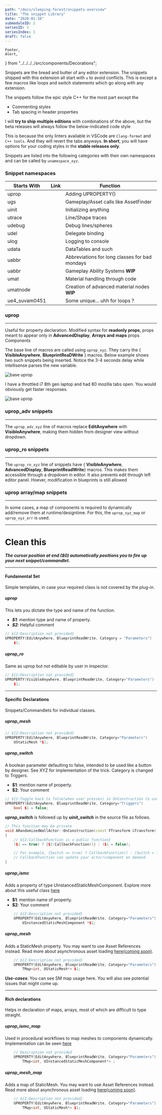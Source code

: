```yaml
---
path: "/docs/sleeping-forest/snippets-overview"
title: "The snippet Library"
date: "2020-01-10"
submoduleID: 2
seriesID: 1
seriesIndex: 1
draft: false
---
```


	Footer,
	Alert,
} from "../../../../src/components/Decorations";

Snippets are the bread and butter of any editor extension. The snippets shipped with this extension all start with `u` to avoid conflicts.
This is except a few macros like loops and switch statements which go along with any extension.

The snippets follow the epic style C++ for the most part except the

- Commenting styles
- Tab spacing in header properties

I will **try to ship multiple editions** with combinations of the above, but the beta releases will always follow the below-indicated code style

This is because the only linters available in VSCode are `Clang-format` and `C++ tools`. And they will revert the tabs anyways.
**In short**, you will have options for your coding styles in the **stable releases only**.

Snippets are listed into the following categories with their own namespaces and can be called by `unamespace_xyz`.

### Snippet namespaces

| Starts With   | Link | Function                                       |
| ------------- | ---- | ---------------------------------------------- |
| uprop         |      | Adding UPROPERTY()                             |
| ugs           |      | Gameplay/Asset calls like AssetFinder          |
| uinit         |      | Initializing anything                          |
| utrace        |      | Line/Shape traces                              |
| udebug        |      | Debug lines/spheres                            |
| udel          |      | Delegate binding                               |
| ulog          |      | Logging to console                             |
| udata         |      | DataTables and such                            |
| uabbr         |      | Abbreviations for long classes for bad mondays |
| uabbr         |      | Gameplay Ability Systems **WIP**               |
| umat          |      | Material handling through code                 |
| umatnode      |      | Creation of advanced material nodes **WIP**    |
| ue4_suvam0451 |      | Some unique... uhh for loops ?                 |

### uprop

---

Useful for property declaration. Modified syntax for **readonly props**,
props meant to appear only in **AdvancedDisplay**, **Arrays and maps** props
Components

The base line of macros are called using `uprop_xyz`.
They carry the { **VisibleAnywhere**, **BlueprintReaDWrite** } macros.
Below example shows two such snippets being inserted. Notice the 3-4 seconds delay while intellisense parses the new variable.

![base uprop](../../../images/DaedalusAPI/snippet-module/perfecttrace.gif)

I have a throttled i7 8th gen laptop and had 80 mozilla tabs open. You would obviously get faster responses.

![base uprop](../../../images/DaedalusAPI/introduction-module/007.gif)

### uprop_adv snippets

---

The `uprop_adv_xyz` line of macros replace **EditAnywhere** with **VisibleAnywhere**,
making them hidden from designer view without dropdown.

### uprop_ro snippets

---

The `uprop_ro_xyz` line of snippets have { **VisibleAnywhere**, **AdvancedDisplay**, **BlueprintReadWrite**}
macros. This makes them accessible through a dropdown in editor. It also prevents edit through left editor panel.
Hoever, modification in blueprints is still allowed

### uprop array/map snippets

---

In some cases, a map of components is required to dynamically add/remove them at runtime/designtime.
For this, the `uprop_xyz_map` or `uprop_xyz_arr` is used.

---

# Clean this

<Alert
	head="Invocation Tradeoff"
	body="If you choose to use Commandlets, missing headers are automatically injected. Snippets are more accessible."
/>

**_The cursor position at end (\$0) automatically positions you to fire up your next snippet/commandlet._**

<Alert
	head="Quick reminder about scope warnings"
	body="BlueprintReadWrite may only be assigned to public field variables. This means these snippets should be called in public field."
/>

---

#### Fundamental Set

Simple templates, in case your required class is not covered by the plug-in.

##### uprop

This lets you dictate the type and name of the function.

- **_\$1_**: mention type and name of property.
- **_\$2_**: Helpful comment

```cpp
// ${2:Description not provided}
UPROPERTY(EditAnywhere, BlueprintReadWrite, Category = "Parameters")
	$1;
```

##### uprop_ro

Same as uprop but not editable by user in inspector.

```cpp
// ${2:Description not provided}
UPROPERTY(VisibleAnywhere, BlueprintReadWrite, Category="Parameters")
	$1;
```

---

#### Specific Declarations

Snippets/Commandlets for individual classes.

##### uprop_mesh

```cpp
// ${2:Description not provided}
UPROPERTY(EditAnywhere, BlueprintReadWrite, Category="Parameters")
	UStaticMesh *$1;
```

##### uprop_switch

A boolean parameter defaulting to false, intended to be used like a button by designer.
See XYZ for implementation of the trick. Category is changed to _Triggers_.

- **\$1**: mention name of property.
- **\$2**: Your comment

```cpp
// ${2:Toggle back to false(when user presses) in OnConstruction to use as a trigger}
UPROPERTY(EditAnywhere, BlueprintReadWrite, Category="Triggers")
	bool $1 = false;
```

**_uprop_switch_** is followed up by **_uinit_switch_** in the source file as follows.

```cpp
// This function may be private
void ARandomizedWallActor::OnConstruction(const FTransform &Transform)
{
	// ${2:CallbackFunction is a public function}
	($1 == true) ? {$2:CallbackFunction()} : ($1 = false);

	// For example, (Switch == true) ? CallbackFunction() : (Switch = false);
	// CallbackFunction can update your actor/component on demand.
}
```

##### uprop_ismc

Adds a property of type UInstancedStaticMeshComponent.
Explore more about this useful class [here](/tutorials/ue4/instanced-static-meshes/1)

- **\$1**: mention name of property.
- **\$2**: Your comment

```cpp
	// ${2:Description not provided}
	UPROPERTY(EditAnywhere, BlueprintReadWrite, Category="Parameters")
		UInstancedStaticMeshComponent *$1;
```

##### uprop_mesh

Adds a StaticMesh property. You may want to use Asset References instead. Read more about asynchronous asset loading [here(coming soon)]().

```cpp
    // ${2:Description not provided}
    UPROPERTY(EditAnywhere, BlueprintReadWrite, Category="Parameters")
    	TMap<int, UStaticMesh*> $1;
```

**_Use-cases_**: You can see SM map usage here. You will also see potential issues that might come up.

---

#### Rich declarations

Helps in declaration of maps, arrays, most of which are difficult to type straight.

##### uprop_ismc_map

Used in procedural workflows to map meshes to components dynamically. Implementation can be seen [here]()

```cpp
    // Description not provided
    UPROPERTY(EditAnywhere, BlueprintReadWrite, Category="Parameters")
    	TMap<int, UInstancedStaticMeshComponent*> ;
```

##### uprop_mesh_map

Adds a map of StaticMesh. You may want to use Asset References instead. Read more about asynchronous asset loading [here(coming soon)]().

```cpp
    // ${2:Description not provided}
    UPROPERTY(EditAnywhere, BlueprintReadWrite, Category="Parameters")
    	TMap<int, UStaticMesh*> $1;
```
